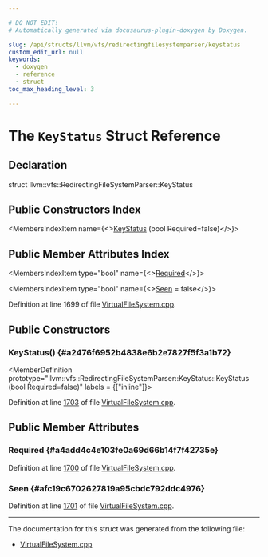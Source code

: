 ```yaml
---

# DO NOT EDIT!
# Automatically generated via docusaurus-plugin-doxygen by Doxygen.

slug: /api/structs/llvm/vfs/redirectingfilesystemparser/keystatus
custom_edit_url: null
keywords:
  - doxygen
  - reference
  - struct
toc_max_heading_level: 3

---
```





# The `KeyStatus` Struct Reference

<DoxygenPage pluginConfig={pluginConfig}>



## Declaration

<CodeBlock>struct llvm::vfs::RedirectingFileSystemParser::KeyStatus</CodeBlock>

## Public Constructors Index

<MembersIndex>

<MembersIndexItem
  name={<><a href="#a2476f6952b4838e6b2e7827f5f3a1b72">KeyStatus</a> (bool Required=false)</>}>
</MembersIndexItem>

</MembersIndex>

## Public Member Attributes Index

<MembersIndex>

<MembersIndexItem
  type="bool"
  name={<><a href="#a4add4c4e103fe0a69d66b14f7f42735e">Required</a></>}>
</MembersIndexItem>

<MembersIndexItem
  type="bool"
  name={<><a href="#afc19c6702627819a95cbdc792ddc4976">Seen</a> = false</>}>
</MembersIndexItem>

</MembersIndex>


Definition at line 1699 of file <a href="/docs/api/files/lib/lib/support/virtualfilesystem-cpp">VirtualFileSystem.cpp</a>.

<SectionDefinition>

## Public Constructors

### KeyStatus() {#a2476f6952b4838e6b2e7827f5f3a1b72}

<MemberDefinition
  prototype="llvm::vfs::RedirectingFileSystemParser::KeyStatus::KeyStatus (bool Required=false)"
  labels = {["inline"]}>

Definition at line <a href="/docs/api/files/lib/lib/support/virtualfilesystem-cpp/#l01703">1703</a> of file <a href="/docs/api/files/lib/lib/support/virtualfilesystem-cpp">VirtualFileSystem.cpp</a>.
</MemberDefinition>

</SectionDefinition>

<SectionDefinition>

## Public Member Attributes

### Required {#a4add4c4e103fe0a69d66b14f7f42735e}

<MemberDefinition
  prototype="bool llvm::vfs::RedirectingFileSystemParser::KeyStatus::Required">

Definition at line <a href="/docs/api/files/lib/lib/support/virtualfilesystem-cpp/#l01700">1700</a> of file <a href="/docs/api/files/lib/lib/support/virtualfilesystem-cpp">VirtualFileSystem.cpp</a>.
</MemberDefinition>

### Seen {#afc19c6702627819a95cbdc792ddc4976}

<MemberDefinition
  prototype="bool llvm::vfs::RedirectingFileSystemParser::KeyStatus::Seen = false">

Definition at line <a href="/docs/api/files/lib/lib/support/virtualfilesystem-cpp/#l01701">1701</a> of file <a href="/docs/api/files/lib/lib/support/virtualfilesystem-cpp">VirtualFileSystem.cpp</a>.
</MemberDefinition>

</SectionDefinition>

<hr/>

The documentation for this struct was generated from the following file:

<ul>
<li><a href="/docs/api/files/lib/lib/support/virtualfilesystem-cpp">VirtualFileSystem.cpp</a></li>
</ul>

</DoxygenPage>
